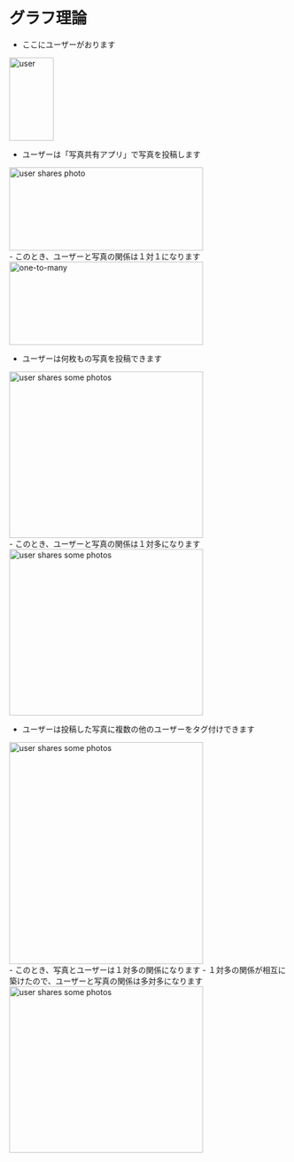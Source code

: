 
# グラフ理論

- ここにユーザーがおります
<div><Image src="/draws/usecases/user.dio.svg" width="80" height="150" alt="user" /></div>

- ユーザーは「写真共有アプリ」で写真を投稿します
<div><Image src="/draws/usecases/user-posts-photo.dio.svg" width="350" height="150" alt="user shares photo" /></div>
  - このとき、ユーザーと写真の関係は１対１になります
  <div><Image src="/draws/graphs/one-to-one.dio.svg" width="350" height="150" alt="one-to-many" /></div>

- ユーザーは何枚もの写真を投稿できます
<div><Image src="/draws/usecases/user-posts-some-photos.dio.svg" width="350" height="300" alt="user shares some photos" /></div>
  - このとき、ユーザーと写真の関係は１対多になります
  <div><Image src="/draws/graphs/one-to-many.dio.svg" width="350" height="300" alt="user shares some photos" /></div>

- ユーザーは投稿した写真に複数の他のユーザーをタグ付けできます
<div><Image src="/draws/usecases/post-is-tagged-by-user.dio.svg" width="350" height="400" alt="user shares some photos" /></div>
  - このとき、写真とユーザーは１対多の関係になります
  - １対多の関係が相互に築けたので、ユーザーと写真の関係は多対多になります
  <div><Image src="/draws/graphs/many-to-many.dio.svg" width="350" height="300" alt="user shares some photos" /></div>
  
